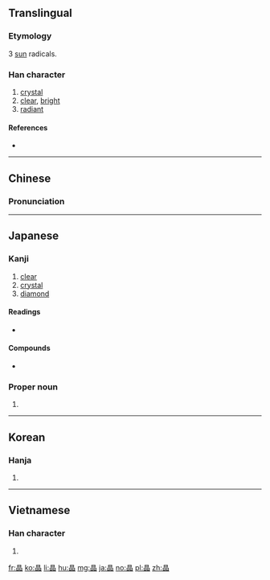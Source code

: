 {{also|品}}
==Translingual==

===Etymology===
3 [[sun]] radicals.

===Han character===
{{Han char|rn=72|rad=日|as=08|sn=12|four=60660|canj=AAA|ids=⿱日昍}}

# [[crystal]]
# [[clear]], [[bright]]
# [[radiant]]

====References====
* {{Han ref|kx=0497.060|dkj=14000|dj=0863.140|hdz=21518.100|uh=6676|ud=26230|bh=B4B9|bd=46265}}

----

==Chinese==
{{zh-forms}}

===Pronunciation===
{{zh-pron
|m=jīng
|c=zing1
|mn=cheⁿ/chiⁿ
|mc=y
|oc=y
|ma=
|cat=n,a
}}

----

==Japanese==

===Kanji===
{{ja-kanji|grade=c|rs=日08}}

# [[clear]]
# [[crystal]]
# [[diamond]]

====Readings====
* {{ja-readings|kanon=[[せい]] (sei)|nanori=[[あき]] (aki), [[あきら]] (akira), [[てる]] (teru), [[まさ]] (masa)|goon=[[しょう]] (shō)|kun=[[あきらか]] (akiraka)}}

====Compounds====
* {{ja-r|結晶|gloss=crystal|けっしょう}}

===Proper noun===
{{ja-pos|あきら|proper}}

# {{given name|male|or=female|lang=ja|sort=あきら}}

----

==Korean==

===Hanja===
{{ko-hanja|hangeul=정|eumhun=|rv=jeong|mr=chŏng|y=ceng}}

# {{defn|lang=ko|sort=日08}}

----

==Vietnamese==

===Han character===
{{vi-hantu|[[tinh]]|rs=日08}}

# {{defn|lang=vi|sort=日08}}

[[fr:晶]]
[[ko:晶]]
[[li:晶]]
[[hu:晶]]
[[mg:晶]]
[[ja:晶]]
[[no:晶]]
[[pl:晶]]
[[zh:晶]]